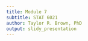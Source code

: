 ```yaml
---
title: Module 7
subtitle: STAT 6021
author: Taylor R. Brown, PhD
output: slidy_presentation
---
```


